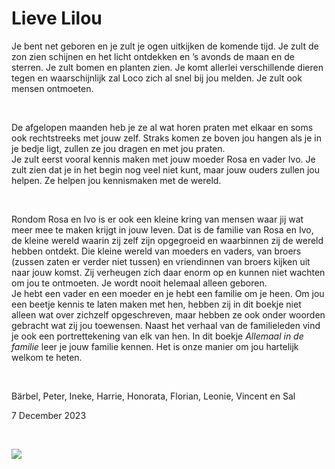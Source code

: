 # Lieve Lilou {.unnumbered}


Je bent net geboren en je zult je ogen uitkijken de komende tijd. Je zult de zon zien schijnen en het licht ontdekken en 's avonds de maan en de sterren. Je zult bomen en planten zien. Je komt allerlei verschillende dieren tegen en waarschijnlijk zal Loco zich al snel bij jou melden. Je zult ook mensen ontmoeten.

<br>

De afgelopen maanden heb je ze al wat horen praten met elkaar en soms ook rechtstreeks met jouw zelf. Straks komen ze boven jou hangen als je in je bedje ligt, zullen ze jou dragen en met jou praten.\
Je zult eerst vooral kennis maken met jouw moeder Rosa en vader Ivo. Je zult zien dat je in het begin nog veel niet kunt, maar jouw ouders zullen jou helpen. Ze helpen jou kennismaken met de wereld.

<br>

Rondom Rosa en Ivo is er ook een kleine kring van mensen waar jij wat meer mee te maken krijgt in jouw leven. Dat is de familie van Rosa en Ivo, de kleine wereld waarin zij zelf zijn opgegroeid en waarbinnen zij de wereld hebben ontdekt. Die kleine wereld van moeders en vaders, van broers (zussen zaten er verder niet tussen) en vriendinnen van broers kijken uit naar jouw komst. Zij verheugen zich daar enorm op en kunnen niet wachten om jou te ontmoeten. Je wordt nooit helemaal alleen geboren.\
Je hebt een vader en een moeder en je hebt een familie om je heen. Om jou een beetje kennis te laten maken met hen, hebben zij in dit boekje niet alleen wat over zichzelf opgeschreven, maar hebben ze ook onder woorden gebracht wat zij jou toewensen. Naast het verhaal van de familieleden vind je ook een portrettekening van elk van hen. In dit boekje *Allemaal in de familie* leer je jouw familie kennen. Het is onze manier om jou hartelijk welkom te heten.

<br>

Bärbel, Peter, Ineke, Harrie, Honorata, Florian, Leonie, Vincent en Sal

7 December 2023

<br>

![](images/Lilou.png)


